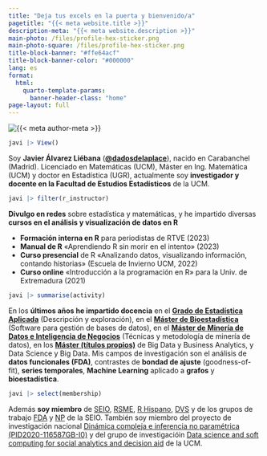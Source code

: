 ```yaml
---
title: "Deja tus excels en la puerta y bienvenido/a"
pagetitle: "{{< meta website.title >}}"
description-meta: "{{< meta website.description >}}"
main-photo: /files/profile-hex-sticker.png
main-photo-square: /files/profile-hex-sticker.png
title-block-banner: "#ffe64acf"
title-block-banner-color: "#000000"
lang: es
format:
  html:
    quarto-template-params:
      banner-header-class: "home"
page-layout: full
---
```


::: {.grid}

::: {.g-col-12 .g-col-sm-3}

```{=html}
<div class="grid" style="--bs-columns: 5; row-gap: 0;">
  <div class="g-col-1 g-col-sm-0"></div>
  <div class="g-col-3 g-col-sm-5">
    <picture>
      <source media="(max-width: 580px)" srcset="{{< meta main-photo-square >}}">
      <source media="(min-width: 580px)" srcset="{{< meta main-photo >}}">
      <img class="img-fluid" src="{{< meta main-photo >}}" alt="{{< meta author-meta >}}">
    </picture>
  </div>
  <div class="g-col-1 g-col-sm-0"></div>
</div>
```

:::

::: {.g-col-12 .g-col-sm-9}

```r
javi |> View()
```

Soy [**Javier Álvarez Liébana**]{.hl-yellow} ([**@dadosdelaplace**](https://twitter.com/DadosdeLaplace)), nacido en Carabanchel (Madrid). Licenciado en Matemáticas (UCM), Máster en Ing. Matemática (UCM) y doctor en Estadística (UGR), actualmente soy **investigador y docente en la Facultad de Estudios Estadísticos** de la UCM.

```r
javi |> filter(r_instructor)
```

**Divulgo en redes** sobre estadística y matemáticas, y he impartido diversas [**cursos en el análisis y visualización de datos en R**]{.hl-yellow}

* **Formación interna en R** para periodistas de RTVE (2023)
* **Manual de R** «Aprendiendo R sin morir en el intento» (2023) 
* **Curso presencial** de R «Analizando datos, visualizando información, contando historias» (Escuela de Invierno UCM, 2022)
* **Curso online** «Introducción a la programación en R» para la Univ. de Extremadura (2021)

```r
javi |> summarise(activity)
```

En los **últimos años he impartido [docencia]{.hl-yellow}** en el [**Grado de Estadística Aplicada**](https://estudiosestadisticos.ucm.es/grado-estadistica-aplicada) (Descripción y exploración), en el [**Máster de Bioestadística**](https://estudiosestadisticos.ucm.es/master-bioestadistica) (Software para gestión de bases de datos), en el [**Máster de Minería de Datos e Inteligencia de Negocios**](https://estudiosestadisticos.ucm.es/master-mineria) (Técnicas y metodología de minería de datos), en los [**Máster (títulos propios)**](https://www.nticmaster.es/masteres-ucm/) de Big Data y Business Analytics, y Data Science y Big Data. Mis campos de investigación son el análisis de **datos funcionales (FDA)**, contrastes de **bondad de ajuste** (goodness-of-fit), **series temporales**, **Machine Learning** aplicado a **grafos** y **bioestadística**.


```r
javi |> select(membership)
```

Además [**soy miembro**]{.hl-yellow} de [SEIO](https://www.seio.es/), [RSME](https://www.rsme.es/), [R Hispano](http://r-es.org/), [DVS](https://www.datavisualizationsociety.org/) y de los grupos de trabajo [FDA](https://FDA.seio.es) y [NP](http://np.seio.es/) de la SEIO. También soy miembro del proyecto de investigación nacional [Dinámica compleja e inferencia no paramétrica (PID2020-116587GB-I0)](http://eamo.usc.es/pub/gi1914/index.php?option=com_content&view=article&id=29&lang=es&idproy=353) y del grupo de investigacióin [Data science and soft computing for social analytics and decision aid](https://edoctorado.ucm.es/grupos/grupo/509) de la UCM.

:::

:::
